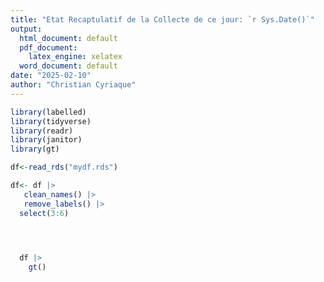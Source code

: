 ```yaml
---
title: "Etat Recaptulatif de la Collecte de ce jour: `r Sys.Date()`"
output:
  html_document: default
  pdf_document: 
    latex_engine: xelatex
  word_document: default
date: "2025-02-10"
author: "Christian Cyriaque"
---
```


```r
library(labelled)
library(tidyverse)
library(readr)
library(janitor)
library(gt)

df<-read_rds("mydf.rds")

df<- df |>
   clean_names() |>
   remove_labels() |>
  select(3:6)



  
  df |>
    gt()
```

